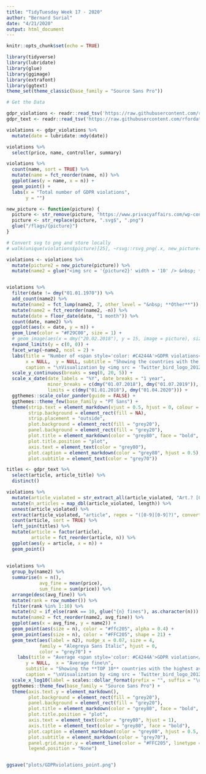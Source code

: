 ```yaml
---
title: "TidyTuesday Week 17 - 2020"
author: "Bernard Surial"
date: "4/21/2020"
output: html_document
---
```


```r
knitr::opts_chunk$set(echo = TRUE)
```

```r
library(tidyverse)
library(lubridate)
library(glue)
library(ggimage)
library(extrafont)
library(ggtext)
theme_set(theme_classic(base_family = "Source Sans Pro"))
```



```r
# Get the Data

gdpr_violations <- readr::read_tsv('https://raw.githubusercontent.com/rfordatascience/tidytuesday/master/data/2020/2020-04-21/gdpr_violations.tsv')
gdpr_text <- readr::read_tsv('https://raw.githubusercontent.com/rfordatascience/tidytuesday/master/data/2020/2020-04-21/gdpr_text.tsv')

violations <- gdpr_violations %>% 
  mutate(date = lubridate::mdy(date))
```



```r
violations %>% 
  select(price, name, controller, summary)

violations %>% 
  count(name, sort = TRUE) %>% 
  mutate(name = fct_reorder(name, n)) %>% 
  ggplot(aes(y = name, x = n)) + 
  geom_point() + 
  labs(x = "Total number of GDPR violations", 
       y = "")

new_picture <- function(picture) {
  picture <- str_remove(picture, "https://www.privacyaffairs.com/wp-content/uploads/2019/[0-9][0-9]/")
  picture <- str_replace(picture, ".svg$", ".png")
  glue("/flags/{picture}")
}

# Convert svg to png and store locally
# walk(unique(violations$picture)[25], ~rsvg::rsvg_png(.x, new_picture(.x)))

violations <- violations %>% 
  mutate(picture2 = new_picture(picture)) %>% 
  mutate(name2 = glue("<img src = '{picture2}' width = '10' /> &nbsp; **{name}**"))


violations %>% 
  filter(date != dmy("01.01.1970")) %>% 
  add_count(name2) %>% 
  mutate(name2 = fct_lump(name2, 7, other_level = "&nbsp; **Other**")) %>% 
  mutate(name2 = fct_reorder(name2, -n)) %>% 
  mutate(date = floor_date(date, "1 month")) %>% 
  count(date, name2) %>% 
  ggplot(aes(x = date, y = n)) + 
  geom_line(color = "#F29C00", size = 1) +
  # geom_image(aes(x = dmy("20.02.2018"), y = 15, image = picture), size = 0.1, asp = 2.5) +
  expand_limits(y = c(0, 0)) + 
  facet_wrap(~name2, ncol = 2) +
  labs(title = "Number of <span style='color: #C4244A'>GDPR violations</span> over time\n", 
       x = NULL,  y = NULL, subtitle = "Showing the countries with the most cumulative violations",
       caption = "\nVisualization by <img src = 'Twitter_bird_logo_2012.png' width = '8' /> &nbsp; **b_surial** | Data by PRIVACY Affairs") + 
  scale_y_continuous(breaks = seq(0, 20, 5)) + 
  scale_x_date(date_labels = "%Y", date_breaks = "1 year",
               minor_breaks = c(dmy("01.07.2018"), dmy("01.07.2019")), 
               limits = c(dmy("01.01.2018"), dmy("01.04.2020"))) + 
  ggthemes::scale_color_pander(guide = FALSE) + 
  ggthemes::theme_few(base_family = "PT Sans") + 
  theme(strip.text = element_markdown(vjust = 0.5, hjust = 0, colour = "grey80", size = 12),
        strip.background = element_rect(fill = NA), 
        strip.placement = "outside",
        plot.background = element_rect(fill = "grey20"),
        panel.background = element_rect(fill = "grey20"),
        plot.title = element_markdown(color = "grey80", face = "bold", size = 20, hjust = 0),
        plot.title.position = "plot",
        axis.text = element_text(color = "grey80"),
        plot.caption = element_markdown(color = "grey80", hjust = 0.5),
        plot.subtitle = element_text(color = "grey70"))
```

```r
  
titles <- gdpr_text %>% 
  select(article, article_title) %>% 
  distinct()

violations %>% 
  mutate(article_violated = str_extract_all(article_violated, "Art.? [0-9][0-9]?")) %>% 
  mutate(n_articles = map_dbl(article_violated, length)) %>% 
  unnest(article_violated) %>% 
  extract(article_violated, "article", regex = "([0-9][0-9]?)", convert = TRUE, remove = FALSE) %>% 
  count(article, sort = TRUE) %>% 
  left_join(titles) %>% 
  mutate(article = factor(article),
         article = fct_reorder(article, n)) %>% 
  ggplot(aes(y = article, x = n)) + 
  geom_point()
  
  
violations %>% 
  group_by(name2) %>% 
  summarise(n = n(),
            avg_fine = mean(price),
            sum_fine = sum(price)) %>% 
  arrange(desc(avg_fine)) %>% 
  mutate(rank = row_number()) %>% 
  filter(rank %in% 1:10) %>% 
  mutate(n2 = if_else(rank == 10, glue("{n} fines"), as.character(n))) %>% 
  mutate(name2 = fct_reorder(name2, avg_fine)) %>% 
  ggplot(aes(x = avg_fine, y = name2)) + 
  geom_point(aes(size = n), color = "#ffc205", alpha = 0.4) +
  geom_point(aes(size = n), color = "#FFC205", shape = 21) + 
  geom_text(aes(label = n2), nudge_x = 0.07, size = 4, 
            family = "Alegreya Sans Italic", hjust = 0,
            color = "grey70") + 
    labs(title = "Average <span style='color: #C4244A'>GDPR violation</span> fines per country\n", 
       y = NULL,  x = "Average fine\n", 
       subtitle = "Showing the **TOP 10** countries with the highest average fine",
       caption = "\nVisualization by <img src = 'Twitter_bird_logo_2012.png' width = '8' /> &nbsp; **b_surial** | Data by PRIVACY Affairs") + 
  scale_x_log10(label = scales::dollar_format(prefix = "", suffix = "\u20ac"), name = "\nAverage fine") + 
  ggthemes::theme_few(base_family = "Source Sans Pro") +
  theme(axis.text.y = element_markdown(),
        plot.background = element_rect(fill = "grey20"),
        panel.background = element_rect(fill = "grey20"),
        plot.title = element_markdown(color = "grey80", face = "bold", size = 20, hjust = 0),
        plot.title.position = "plot",
        axis.text = element_text(color = "grey80", hjust = 1),
        axis.title = element_text(color = "grey80", face = "bold"),
        plot.caption = element_markdown(color = "grey80", hjust = 0.5, margin = margin(15,0,0,0)),
        plot.subtitle = element_markdown(color = "grey70"),
        panel.grid.major.y = element_line(color = "#FFC205", linetype = 3, size = 0.1),
        legend.position = "None")


ggsave("plots/GDPRviolations_point.png")
```

